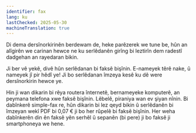 ```yaml
---
identifier: fax
lang: ku
lastChecked: 2025-05-30
machineTranslation: true
---
```


Di dema dersînorkirinên berdewam de, heke parêzerek we tune be, hûn an alîgirên we carinan hewce ne ku serlêdanên girîng bi leztirîn dem radestî dadgehan an rayedaran bikin.

Ji ber vê yekê, divê hûn serlêdanan bi faksê bişînin. E-nameyek têrê nake, û nameyek jî pir hêdî ye! Ji bo serlêdanan îmzeya kesê ku dê were dersînorkirin hewce ye.

Hin ji wan dikarin bi rêya routera înternetê, bernameyeke komputerê, an peymana telefona xwe faksê bişînin. Lêbelê, piraniya wan ev şiyan nînin. Bi dabînkerê simple-fax re, hûn dikarin bi lez qeyd bikin û serlêdanên bi îmzeyan wekî PDF bi 0,07 € ji bo her rûpelê bi faksê bişînin. Her weha dabînkerên din ên faksê yên serhêl û sepanên (bi pere) ji bo faksê ji smartphoneya we hene.

<ExternalShortLink identifier="simplefax"/>
